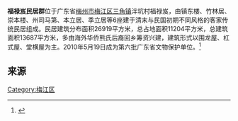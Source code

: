 {{文物保护单位
|级别 = 省级
|省区市 = 广东省
|图片 = 
|名称 = 福禄岌民居群
|编号 = 6-31
|分类 = 古建筑
|时代 = 清末与民国初期
|所在 = [[梅州市|梅州市]][[梅江区|梅江区]][[三角镇_(梅州市)|三角镇]]泮坑村
|登录 = 2010年5月10日
}}
'''福禄岌民居群'''位于广东省[[梅州市|梅州市]][[梅江区|梅江区]][[三角镇_(梅州市)|三角镇]]泮坑村福禄岌，由镇东楼、竹林居、崇本楼、州司马第、本立居、季立居等6座建于清末与民国初期不同风格的客家传统民居组成。民居建筑分布面积26919平方米，总占地面积11204平方米，总建筑面积13687平方米，多由海外华侨熊氏后裔回乡筹资兴建，建筑形式以围龙屋、杠式屋、堂横屋为主。2010年5月19日成为第六批广东省文物保护单位。<ref>{{Cite web|url =http://www.meijiang.gov.cn/sonweb/ly/content.php?IndexID=227066|title =福禄岌民居群|accessdate =|author =|date =2015-08-20|publisher =梅江区旅游局|deadurl =yes|archiveurl =https://web.archive.org/web/20170305002207/http://www.meijiang.gov.cn/sonweb/ly/content.php?IndexID=227066|archivedate =2017年3月5日|df =}}</ref>

== 来源 ==
{{reflist}}

{{梅州市境内的广东省文物保护单位}}

[[Category:梅江区|Category:梅江区]]